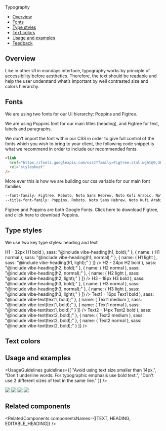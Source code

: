 
<Meta title="Foundations/Typography" />

<!--- Component documentation -->

<ComponentName withFoundationBackground>Typography</ComponentName>

- [Overview](#overview)
- [Fonts](#fonts)
- [Type styles](#type-styles)
- [Text colors](#text-colors)
- [Usage and examples](#usage-and-examples)
- [Feedback](#feedback)

## Overview

Like in other UI in mondays interface, typography works by principle of accessibility before aesthetics.
Therefore, the text should be readable and help the user understand what’s important by well contrasted size and colors hierarchy.

## Fonts

We are using two fonts for our UI hierarchy: Poppins and Figtree.

We are using Poppins font for our main titles (heading), and Figtree for text, labels and paragraphs.

We don't import the font within our CSS in order to give full control of the fonts which you wish to bring to your client, the following code snippet is what we recommend in order to include our recommended fonts.

```html
<link
  href="https://fonts.googleapis.com/css2?family=Figtree:ital,wght@0,300;0,400;0,500;0,600;0,700;0,800;0,900;1,300;1,400;1,500;1,600;1,700;1,800;1,900&family=Poppins:ital,wght@0,100;0,200;0,300;0,400;0,500;0,600;0,700;0,800;0,900;1,100;1,200;1,300;1,400;1,500;1,600;1,700;1,800;1,900&display=swap"
  rel="stylesheet"
/>
```

More ever this is how we are building our css variable for our main font families

```css
--font-family: Figtree, Roboto, Noto Sans Hebrew, Noto Kufi Arabic, Noto Sans JP, sans-serif;
--title-font-family: Poppins, Roboto, Noto Sans Hebrew, Noto Kufi Arabic, Noto Sans JP, sans-serif;
```

<Tip title="How to use the fonts?">
  Figtree and Poppins are both Google Fonts. Click
  <Link size={Link.sizes.SMALL} href="https://fonts.google.com/specimen/Figtree">
    here
  </Link>
  to download Figtree, and click
  <Link size={Link.sizes.SMALL} href="https://fonts.google.com/specimen/Poppins">
    here
  </Link>
  to download Poppins.
</Tip>

## Type styles

We use two key type styles: heading and text

<Frame>
  <Text type={Text.types.TEXT1} weight={Text.weights.BOLD}>
    H1 - 32px
  </Text>
  <ExamplesTable
    data={[
      {
        name: (
          <Heading type={Heading.types.H1} weight={Heading.weights.BOLD}>
            H1 bold
          </Heading>
        ),
        sass: "@include vibe-heading(h1, bold);"
      },
      {
        name: (
          <Heading type={Heading.types.H1} weight={Heading.weights.NORMAL}>
            H1 normal
          </Heading>
        ),
        sass: "@include vibe-heading(h1, normal);"
      },
      {
        name: (
          <Heading type={Heading.types.H1} weight={Heading.weights.LIGHT}>
            H1 light
          </Heading>
        ),
        sass: "@include vibe-heading(h1, light);"
      }
    ]}
  />

<Text type={Text.types.TEXT1} weight={Text.weights.BOLD}>
  H2 - 24px
</Text>
<ExamplesTable
  data={[
    {
      name: (
        <Heading type={Heading.types.H2} weight={Heading.weights.BOLD}>
          H2 bold
        </Heading>
      ),
      sass: "@include vibe-heading(h2, bold);"
    },
    {
      name: (
        <Heading type={Heading.types.H2} weight={Heading.weights.NORMAL}>
          H2 normal
        </Heading>
      ),
      sass: "@include vibe-heading(h2, normal);"
    },
    {
      name: (
        <Heading type={Heading.types.H2} weight={Heading.weights.LIGHT}>
          H2 light
        </Heading>
      ),
      sass: "@include vibe-heading(h2, light);"
    }
  ]}
/>

<Text type={Text.types.TEXT1} weight={Text.weights.BOLD}>
  H3 - 18px
</Text>
<ExamplesTable
  data={[
    {
      name: (
        <Heading type={Heading.types.H3} weight={Heading.weights.BOLD}>
          H3 bold
        </Heading>
      ),
      sass: "@include vibe-heading(h3, bold);"
    },
    {
      name: (
        <Heading type={Heading.types.H3} weight={Heading.weights.NORMAL}>
          H3 normal
        </Heading>
      ),
      sass: "@include vibe-heading(h3, normal);"
    },
    {
      name: (
        <Heading type={Heading.types.H3} weight={Heading.weights.LIGHT}>
          H3 light
        </Heading>
      ),
      sass: "@include vibe-heading(h3, light);"
    }
  ]}
/>

<Text type={Text.types.TEXT1} weight={Text.weights.BOLD}>
  Text1 - 16px
</Text>
<ExamplesTable
  data={[
    {
      name: (
        <Text type={Text.types.TEXT1} weight={Text.weights.BOLD}>
          Text1 bold
        </Text>
      ),
      sass: "@include vibe-text(text1, bold);"
    },
    {
      name: (
        <Text type={Text.types.TEXT1} weight={Text.weights.MEDIUM}>
          Text1 medium
        </Text>
      ),
      sass: "@include vibe-text(text1, bold);"
    },
    {
      name: (
        <Text type={Text.types.TEXT1} weight={Text.weights.NORMAL}>
          Text1 normal
        </Text>
      ),
      sass: "@include vibe-text(text1, bold);"
    }
  ]}
/>

  <Text type={Text.types.TEXT1} weight={Text.weights.BOLD}>
    Text2 - 14px
  </Text>
  <ExamplesTable
    data={[
      {
        name: (
          <Text type={Text.types.TEXT2} weight={Text.weights.BOLD}>
            Text2 bold
          </Text>
        ),
        sass: "@include vibe-text(text2, bold);"
      },
      {
        name: (
          <Text type={Text.types.TEXT2} weight={Text.weights.MEDIUM}>
            Text2 medium
          </Text>
        ),
        sass: "@include vibe-text(text2, bold);"
      },
      {
        name: (
          <Text type={Text.types.TEXT2} weight={Text.weights.NORMAL}>
            Text2 normal
          </Text>
        ),
        sass: "@include vibe-text(text2, bold);"
      }
    ]}
  />
</Frame>

## Text colors

<TextColors />

## Usage and examples

<UsageGuidelines
  guidelines={[
    "Avoid using text size smaller than 14px.",
    "Don't underline words. For typographic emphasis use bold text.",
    "Don't use 2 different sizes of text in the same line."
  ]}
/>

<Frame className={styles.usageImageFrame}>
  <img src={typographyExample1} />
</Frame>

<Frame className={styles.usageImageFrame}>
  <img src={typographyExample2} className={styles.small} />
</Frame>

<Frame className={styles.usageImageFrame}>
  <img src={typographyExample3} />
</Frame>

<Frame className={styles.usageImageFrame}>
  <img src={typographyExample4} />
</Frame>

## Related components

<RelatedComponents componentsNames={[TEXT, HEADING, EDITABLE_HEADING]} />
